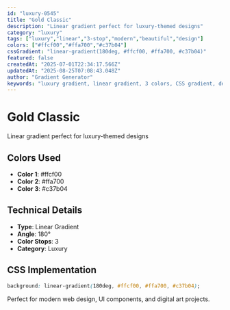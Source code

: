 ```yaml
---
id: "luxury-0545"
title: "Gold Classic"
description: "Linear gradient perfect for luxury-themed designs"
category: "luxury"
tags: ["luxury","linear","3-stop","modern","beautiful","design"]
colors: ["#ffcf00","#ffa700","#c37b04"]
cssGradient: "linear-gradient(180deg, #ffcf00, #ffa700, #c37b04)"
featured: false
createdAt: "2025-07-01T22:34:17.566Z"
updatedAt: "2025-08-25T07:08:43.048Z"
author: "Gradient Generator"
keywords: "luxury gradient, linear gradient, 3 colors, CSS gradient, design, #ffcf00, #ffa700, #c37b04"
---
```


# Gold Classic

Linear gradient perfect for luxury-themed designs

## Colors Used
- **Color 1**: #ffcf00
- **Color 2**: #ffa700
- **Color 3**: #c37b04

## Technical Details
- **Type**: Linear Gradient
- **Angle**: 180°
- **Color Stops**: 3
- **Category**: Luxury

## CSS Implementation
```css
background: linear-gradient(180deg, #ffcf00, #ffa700, #c37b04);
```

Perfect for modern web design, UI components, and digital art projects.
